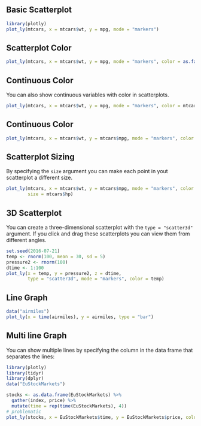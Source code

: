 ## Basic Scatterplot

```r
library(plotly)
plot_ly(mtcars, x = mtcars$wt, y = mpg, mode = "markers")
```


## Scatterplot Color

```r
plot_ly(mtcars, x = mtcars$wt, y = mpg, mode = "markers", color = as.factor(mtcars$cyl))
```

## Continuous Color

You can also show continuous variables with color in scatterplots.

```r
plot_ly(mtcars, x = mtcars$wt, y = mpg, mode = "markers", color = mtcars$disp)
```

## Continuous Color

```r
plot_ly(mtcars, x = mtcars$wt, y = mtcars$mpg, mode = "markers", color = mtcars$disp)
```

## Scatterplot Sizing

By specifying the `size` argument you can make each point in yout scatterplot a different size.

```r
plot_ly(mtcars, x = mtcars$wt, y = mtcars$mpg, mode = "markers", color = as.factor(mtcars$cyl),
        size = mtcars$hp)
```


## 3D Scatterplot

You can create a three-dimensional scatterplot with the `type = "scatter3d"` argument. If you click and drag these scatterplots you can view them from different angles.
```r
set.seed(2016-07-21)
temp <- rnorm(100, mean = 30, sd = 5)
pressure2 <- rnorm(100)
dtime <- 1:100
plot_ly(x = temp, y = pressure2, z = dtime, 
        type = "scatter3d", mode = "markers", color = temp)
```


## Line Graph 

```r
data("airmiles")
plot_ly(x = time(airmiles), y = airmiles, type = "bar")
```

## Multi line Graph

You can show multiple lines by specifying the column in the data frame that separates the lines:
```r
library(plotly)
library(tidyr)
library(dplyr)
data("EuStockMarkets")

stocks <- as.data.frame(EuStockMarkets) %>%
  gather(index, price) %>%
  mutate(time = rep(time(EuStockMarkets), 4))
# problematic
plot_ly(stocks, x = EuStockMarkets$time, y = EuStockMarkets$price, color = index)
```
